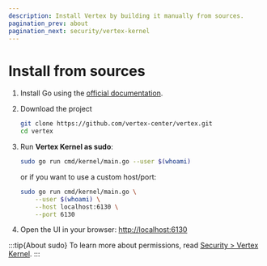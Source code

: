 ```yaml
---
description: Install Vertex by building it manually from sources.
pagination_prev: about
pagination_next: security/vertex-kernel
---
```


# Install from sources

1. Install Go using the [official documentation](https://go.dev/doc/install).

2. Download the project
    ```Bash
    git clone https://github.com/vertex-center/vertex.git
    cd vertex
    ```

3. Run **Vertex Kernel as sudo**:
    ```Bash
    sudo go run cmd/kernel/main.go --user $(whoami)
    ```

    or if you want to use a custom host/port:
    ```Bash
    sudo go run cmd/kernel/main.go \
        --user $(whoami) \
        --host localhost:6130 \
        --port 6130
    ```

4. Open the UI in your browser: [http://localhost:6130](http://localhost:6130)

:::tip{About sudo}
To learn more about permissions, read [Security > Vertex Kernel](../security/vertex-kernel).
:::
